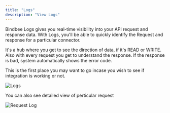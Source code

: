 ```yaml
---
title: "Logs"
description: "View Logs"
---
```


Bindbee Logs gives you real-time visibility into your API request and response data. With Logs, you'll be able to quickly identify the Request and response for a particular connector.

It's a hub where you get to see the direction of data, if it's READ or WRITE. Also with every request you get to understand the response. If the response is bad, system automatically shows the error code.

<Tip>
  This is the first place you may want to go incase you wish to see if
  integration is working or not.
</Tip>

<img
  src="https://images.unifyx.dev/documentation_images/logs.png"
  alt="Logs"
  className="block"
/>

<Info>You can also see detailed view of perticular request</Info>

<img
  src="https://images.unifyx.dev/documentation_images/api_request.png"
  alt="Request Log"
  className="block"
/>

